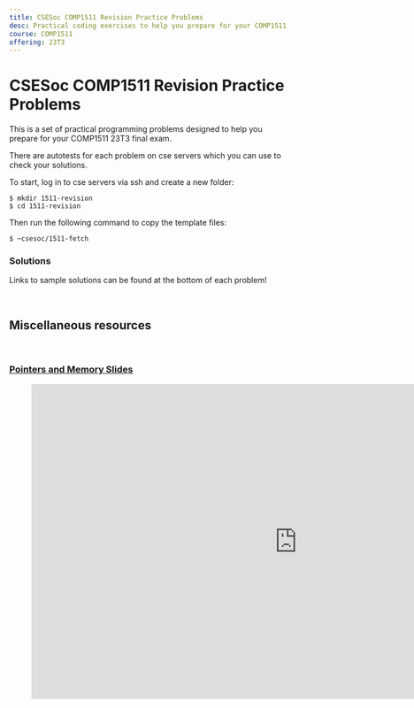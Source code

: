 ```yaml
---
title: CSESoc COMP1511 Revision Practice Problems
desc: Practical coding exercises to help you prepare for your COMP1511 23T3 final exam 😄
course: COMP1511
offering: 23T3
---
```


# CSESoc COMP1511 Revision Practice Problems

This is a set of practical programming problems designed to help you prepare for your COMP1511 23T3 final exam.

There are autotests for each problem on cse servers which you can use to check your solutions.

To start, log in to cse servers via ssh and create a new folder:

```bash:~
$ mkdir 1511-revision
$ cd 1511-revision
```

Then run the following command to copy the template files:

```bash:~/1511-revision
$ ~csesoc/1511-fetch
```

### Solutions

Links to sample solutions can be found at the bottom of each problem!

<br />

## Miscellaneous resources

<br />

### [Pointers and Memory Slides](https://docs.google.com/presentation/d/1Iz8lKozedeIq5ECu0vN3ZPgnke88r2L5H7UIt9otwC8/edit?usp=sharing)

<figure class="video_container">
  <iframe
    src="https://docs.google.com/presentation/d/e/2PACX-1vSrzCDBJhJKV9AO8xCmFkjd6LpFnf9r2anwIIZe276k3Cn-NFI_nrbyXq8wAnPUMpWsRu_aS2csf-pu/embed?start=false&loop=false&delayms=60000"
    frameborder="0"
    width="960"
    height="569"
    allowfullscreen="true"
    mozallowfullscreen="true"
    webkitallowfullscreen="true"></iframe>
</figure>
